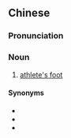{{also|脚癣}}
==Chinese==
{{zh-forms|s=脚癣}}

===Pronunciation===
{{zh-pron
|m=jiǎo癬
|c=goek3 sin2
|cat=n
}}

===Noun===
{{zh-noun}}

# [[athlete's foot]]

====Synonyms====
* {{zh-l|腳氣}}
* {{zh-l|香港腳}}
* {{zh-l|足癬}}